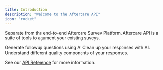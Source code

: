 ```yaml
---
title: Introduction
description: "Welcome to the Aftercare API"
icon: "rocket"
---
```


Separate from the end-to-end Aftercare Survey Platform, Aftercare API is a suite of tools to agument your existing suveys. 

<CardGroup cols={2}>
  <Card title="AI Followup Generation" icon="message-question" href="/followups">
    Generate followup questions using AI
  </Card>
  <Card title="AI Response Quality Analysis" icon="badge-check" href="/dataQuality">
   Clean up your responses with AI. Understand different quality components of your responses.
  </Card>
</CardGroup>

See our [API Reference](/api-reference/introduction) for more information.
